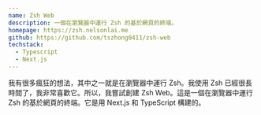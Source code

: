 ```yaml
---
name: Zsh Web
description: 一個在瀏覽器中運行 Zsh 的基於網頁的終端。
homepage: https://zsh.nelsonlai.me
github: https://github.com/tszhong0411/zsh-web
techstack:
  - Typescript
  - Next.js
---
```


我有很多瘋狂的想法，其中之一就是在瀏覽器中運行 Zsh。我使用 Zsh 已經很長時間了，我非常喜歡它。所以，我嘗試創建 Zsh Web。這是一個在瀏覽器中運行 Zsh 的基於網頁的終端。它是用 Next.js 和 TypeScript 構建的。
